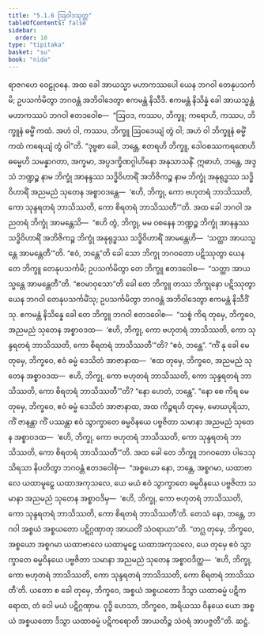 ```yaml
---
title: "5.1.6 ဩဝါဒသုတ္တ"
tableOfContents: false
sidebar:
  order: 10
type: "tipitaka"
basket: "su"
book: "nida"
---
```



<DynamicBreadcrumb />

<Division number="149" book="nida">

<Paragraph number="933" book="nida">
ရာဇဂဟေ ဝေဠုဝနေ. အထ ခေါ အာယသ္မာ မဟာကဿပေါ ယေန ဘဂဝါ တေနုပသင်္ကမိ; ဥပသင်္ကမိတွာ ဘဂဝန္တံ အဘိဝါဒေတွာ ဧကမန္တံ နိသီဒိ. ဧကမန္တံ နိသိန္နံ ခေါ အာယသ္မန္တံ မဟာကဿပံ ဘဂဝါ ဧတဒဝေါစ—  “ဩဝဒ, ကဿပ, ဘိက္ခူ; ကရောဟိ, ကဿပ, ဘိက္ခူနံ ဓမ္မိံ ကထံ. အဟံ ဝါ, ကဿပ, ဘိက္ခူ ဩဝဒေယျံ တွံ ဝါ; အဟံ ဝါ ဘိက္ခူနံ ဓမ္မိံ ကထံ ကရေယျံ တွံ ဝါ”တိ.
</Paragraph>

<Paragraph number="934" book="nida">
“ဒုဗ္ဗစာ ခေါ, ဘန္တေ, ဧတရဟိ ဘိက္ခူ, ဒေါဝစဿကရဏေဟိ ဓမ္မေဟိ သမန္နာဂတာ, အက္ခမာ, အပ္ပဒက္ခိဏဂ္ဂါဟိနော အနုသာသနိံ. ဣဓာဟံ, ဘန္တေ, အဒ္ဒသံ ဘဏ္ဍဉ္စ နာမ ဘိက္ခုံ အာနန္ဒဿ သဒ္ဓိဝိဟာရိံ အဘိဇိကဉ္စ နာမ ဘိက္ခုံ အနုရုဒ္ဓဿ သဒ္ဓိဝိဟာရိံ အညမညံ သုတေန အစ္စာဝဒန္တေ—  ‘ဧဟိ, ဘိက္ခု, ကော ဗဟုတရံ ဘာသိဿတိ, ကော သုန္ဒရတရံ ဘာသိဿတိ, ကော စိရတရံ ဘာသိဿတီ’”တိ.
</Paragraph>

<Paragraph number="935" book="nida">
အထ ခေါ ဘဂဝါ အညတရံ ဘိက္ခုံ အာမန္တေသိ—  “ဧဟိ တွံ, ဘိက္ခု, မမ ဝစနေန ဘဏ္ဍဉ္စ ဘိက္ခုံ အာနန္ဒဿ သဒ္ဓိဝိဟာရိံ အဘိဇိကဉ္စ ဘိက္ခုံ အနုရုဒ္ဓဿ သဒ္ဓိဝိဟာရိံ အာမန္တေဟိ—  ‘သတ္ထာ အာယသ္မန္တေ အာမန္တေတီ’”တိ. “ဧဝံ, ဘန္တေ”တိ ခေါ သော ဘိက္ခု ဘဂဝတော ပဋိဿုတွာ ယေန တေ ဘိက္ခူ တေနုပသင်္ကမိ; ဥပသင်္ကမိတွာ တေ ဘိက္ခူ ဧတဒဝေါစ—  “သတ္ထာ အာယသ္မန္တေ အာမန္တေတီ”တိ.
</Paragraph>

<Paragraph number="936" book="nida">
“ဧဝမာဝုသော”တိ ခေါ တေ ဘိက္ခူ တဿ ဘိက္ခုနော ပဋိဿုတွာ ယေန ဘဂဝါ တေနုပသင်္ကမိံသု; ဥပသင်္ကမိတွာ ဘဂဝန္တံ အဘိဝါဒေတွာ ဧကမန္တံ နိသီဒိံသု. ဧကမန္တံ နိသိန္နေ ခေါ တေ ဘိက္ခူ ဘဂဝါ ဧတဒဝေါစ—  “သစ္စံ ကိရ တုမှေ, ဘိက္ခဝေ, အညမညံ သုတေန အစ္စာဝဒထ—  ‘ဧဟိ, ဘိက္ခု, ကော ဗဟုတရံ ဘာသိဿတိ, ကော သုန္ဒရတရံ ဘာသိဿတိ, ကော စိရတရံ ဘာသိဿတီ’”တိ? “ဧဝံ, ဘန္တေ”. “ကိံ နု ခေါ မေ တုမှေ, ဘိက္ခဝေ, ဧဝံ ဓမ္မံ ဒေသိတံ အာဇာနာထ—  ‘ဧထ တုမှေ, ဘိက္ခဝေ, အညမညံ သုတေန အစ္စာဝဒထ—  ဧဟိ, ဘိက္ခု, ကော ဗဟုတရံ ဘာသိဿတိ, ကော သုန္ဒရတရံ ဘာသိဿတိ, ကော စိရတရံ ဘာသိဿတီ’”တိ? “နော ဟေတံ, ဘန္တေ”. “နော စေ ကိရ မေ တုမှေ, ဘိက္ခဝေ, ဧဝံ ဓမ္မံ ဒေသိတံ အာဇာနာထ, အထ ကိဉ္စရဟိ တုမှေ, မောဃပုရိသာ, ကိံ ဇာနန္တာ ကိံ ပဿန္တာ ဧဝံ သွာက္ခာတေ ဓမ္မဝိနယေ ပဗ္ဗဇိတာ သမာနာ အညမညံ သုတေန အစ္စာဝဒထ—  ‘ဧဟိ, ဘိက္ခု, ကော ဗဟုတရံ ဘာသိဿတိ, ကော သုန္ဒရတရံ ဘာသိဿတိ, ကော စိရတရံ ဘာသိဿတီ’”တိ.
</Paragraph>

<Paragraph number="937" book="nida">
အထ ခေါ တေ ဘိက္ခူ ဘဂဝတော ပါဒေသု သိရသာ နိပတိတွာ ဘဂဝန္တံ ဧတဒဝေါစုံ—  “အစ္စယော နော, ဘန္တေ, အစ္စဂမာ, ယထာဗာလေ ယထာမူဠှေ ယထာအကုသလေ, ယေ မယံ ဧဝံ သွာက္ခာတေ ဓမ္မဝိနယေ ပဗ္ဗဇိတာ သမာနာ အညမညံ သုတေန အစ္စာဝဒိမှ—  ‘ဧဟိ, ဘိက္ခု, ကော ဗဟုတရံ ဘာသိဿတိ, ကော သုန္ဒရတရံ ဘာသိဿတိ, ကော စိရတရံ ဘာသိဿတီ’တိ. တေသံ နော, ဘန္တေ, ဘဂဝါ အစ္စယံ အစ္စယတော ပဋိဂ္ဂဏှာတု အာယတိံ သံဝရာယာ”တိ.
</Paragraph>

<Paragraph number="938" book="nida">
“တဂ္ဃ တုမှေ, ဘိက္ခဝေ, အစ္စယော အစ္စဂမာ ယထာဗာလေ ယထာမူဠှေ ယထာအကုသလေ, ယေ တုမှေ ဧဝံ သွာက္ခာတေ ဓမ္မဝိနယေ ပဗ္ဗဇိတာ သမာနာ အညမညံ သုတေန အစ္စာဝဒိတ္ထ—  ‘ဧဟိ, ဘိက္ခု, ကော ဗဟုတရံ ဘာသိဿတိ, ကော သုန္ဒရတရံ ဘာသိဿတိ, ကော စိရတရံ ဘာသိဿတီ’တိ. ယတော စ ခေါ တုမှေ, ဘိက္ခဝေ, အစ္စယံ အစ္စယတော ဒိသွာ ယထာဓမ္မံ ပဋိကရောထ, တံ ဝေါ မယံ ပဋိဂ္ဂဏှာမ. ဝုဒ္ဓိ ဟေသာ, ဘိက္ခဝေ, အရိယဿ ဝိနယေ ယော အစ္စယံ အစ္စယတော ဒိသွာ ယထာဓမ္မံ ပဋိကရောတိ အာယတိဉ္စ သံဝရံ အာပဇ္ဇတီ”တိ.

</Paragraph>
</Division>

<Paragraph number="939" type="center" book="nida">
ဆဋ္ဌံ.
</Paragraph>